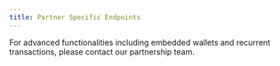 ```yaml
---
title: Partner Specific Endpoints
---
```


For advanced functionalities including embedded wallets and recurrent transactions, please contact our partnership team.
